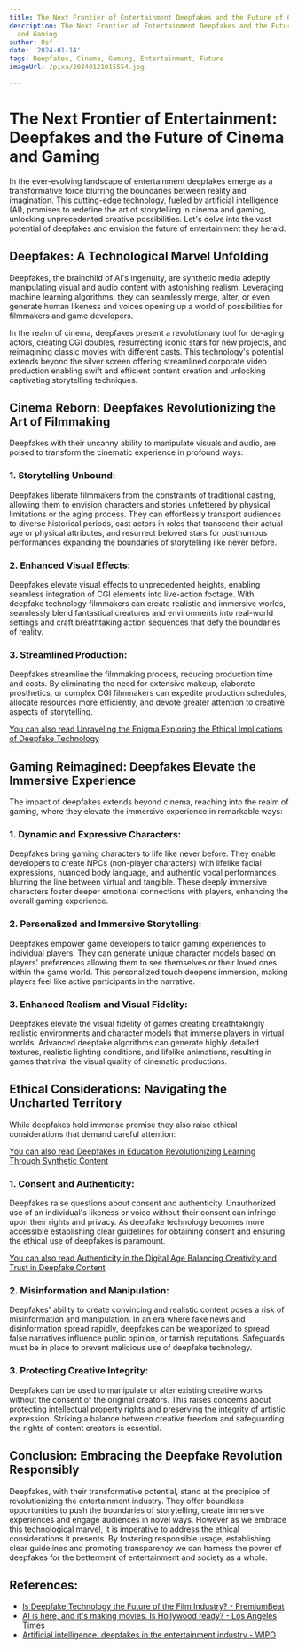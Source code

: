 ```yaml
---
title: The Next Frontier of Entertainment Deepfakes and the Future of Cinema and Gaming
description: The Next Frontier of Entertainment Deepfakes and the Future of Cinema
  and Gaming
author: Usf
date: '2024-01-14'
tags: Deepfakes, Cinema, Gaming, Entertainment, Future
imageUrl: /pixa/20240121015554.jpg

---
```

# The Next Frontier of Entertainment: Deepfakes and the  Future of Cinema and Gaming

In the ever-evolving landscape of entertainment deepfakes emerge as a transformative  force blurring the boundaries between reality and imagination. This  cutting-edge technology, fueled by artificial intelligence (AI),  promises to redefine the art of storytelling in cinema and gaming, unlocking unprecedented creative possibilities. Let's delve into the vast potential  of  deepfakes and envision the future of entertainment they herald.

## Deepfakes: A Technological Marvel Unfolding

Deepfakes,  the brainchild of AI's ingenuity, are synthetic media adeptly manipulating visual and audio content with  astonishing realism. Leveraging machine learning algorithms, they can seamlessly merge, alter, or even generate human likeness and voices opening up a world of  possibilities for filmmakers and  game developers.

In the  realm of  cinema, deepfakes present a  revolutionary tool for de-aging actors, creating CGI doubles, resurrecting iconic stars for new projects, and reimagining classic movies with different casts. This technology's potential extends beyond the silver screen offering streamlined corporate video production  enabling swift and  efficient  content creation  and unlocking captivating storytelling techniques.

## Cinema Reborn: Deepfakes Revolutionizing the Art of Filmmaking

Deepfakes with their uncanny  ability to manipulate visuals and audio, are poised  to transform the cinematic experience in profound ways:

### 1. Storytelling  Unbound:

Deepfakes  liberate filmmakers from the  constraints of traditional casting, allowing them to envision characters  and stories unfettered by  physical limitations or the aging process.  They can effortlessly transport audiences to diverse historical periods, cast actors in roles that transcend their actual age or physical attributes, and  resurrect beloved stars for posthumous performances expanding the boundaries of storytelling like  never before.

### 2. Enhanced Visual  Effects:

Deepfakes elevate visual effects to unprecedented heights, enabling seamless integration of CGI  elements into live-action footage. With deepfake technology filmmakers can create realistic and immersive worlds, seamlessly blend fantastical creatures and environments into real-world settings and craft breathtaking  action sequences that defy the boundaries of  reality.

### 3. Streamlined Production:

Deepfakes streamline the filmmaking process, reducing production  time and costs.  By eliminating the need  for extensive makeup, elaborate prosthetics, or  complex CGI filmmakers can expedite production schedules, allocate  resources more efficiently, and devote greater attention to creative aspects of storytelling.

[You can  also read Unraveling the Enigma Exploring the Ethical Implications of Deepfake Technology](Unraveling%20the%20Enigma%20Exploring%20the%20Ethical%20Implications%20of%20Deepfake%20Technology)


## Gaming Reimagined: Deepfakes Elevate the Immersive Experience

The impact of deepfakes extends beyond cinema, reaching into the realm of gaming, where they elevate the immersive experience in  remarkable ways:

### 1. Dynamic and  Expressive Characters:

Deepfakes bring gaming characters to life  like never before. They enable developers to create NPCs (non-player characters) with lifelike facial expressions, nuanced body  language, and authentic vocal performances blurring the line between virtual and tangible. These deeply  immersive characters foster deeper emotional connections with players, enhancing the overall gaming experience.

###  2. Personalized and Immersive Storytelling:

Deepfakes empower game developers to tailor gaming experiences to individual players. They can generate unique character  models based on players' preferences allowing them to see themselves  or their loved ones within the  game world. This personalized  touch deepens immersion, making players feel like active participants in the  narrative.

### 3. Enhanced Realism and Visual Fidelity:

Deepfakes  elevate the visual fidelity of games creating breathtakingly  realistic environments and character models that immerse players in  virtual worlds. Advanced deepfake algorithms can generate highly detailed textures, realistic lighting conditions,  and lifelike animations, resulting in games that rival the visual quality of cinematic productions.

## Ethical  Considerations: Navigating the Uncharted Territory

While deepfakes hold immense promise they also  raise ethical considerations that demand  careful attention:

[You  can also read Deepfakes in Education Revolutionizing Learning  Through Synthetic Content](Deepfakes%20in%20Education%20Revolutionizing%20Learning%20Through%20Synthetic%20Content)


### 1. Consent and Authenticity:

Deepfakes raise questions about consent and authenticity.  Unauthorized use of an  individual's likeness or voice without their  consent can  infringe upon their rights and privacy. As deepfake technology becomes more accessible establishing clear guidelines for obtaining consent and ensuring the  ethical use of deepfakes is paramount.

[You  can also read Authenticity in the Digital Age Balancing Creativity and Trust in Deepfake Content](Authenticity%20in%20the%20Digital%20Age%20Balancing%20Creativity%20and%20Trust%20in%20Deepfake%20Content)


### 2. Misinformation and Manipulation:

Deepfakes' ability to create convincing and  realistic content poses  a  risk of misinformation and manipulation. In an era  where fake news  and disinformation spread rapidly, deepfakes can be weaponized to spread false narratives influence public opinion, or tarnish reputations. Safeguards must be  in place to  prevent malicious use of deepfake technology.

### 3. Protecting Creative Integrity:

Deepfakes can be used to manipulate or  alter existing creative works without the consent of the original  creators. This raises concerns about protecting intellectual property rights and preserving the integrity of artistic  expression. Striking a balance between creative freedom  and safeguarding the rights of  content creators is essential.

## Conclusion: Embracing  the Deepfake Revolution Responsibly

Deepfakes, with their transformative potential, stand at the precipice of revolutionizing the entertainment industry. They offer  boundless opportunities to push the boundaries of storytelling, create immersive experiences and engage audiences in novel ways. However  as we embrace this technological marvel, it is imperative to address the ethical considerations it presents. By  fostering responsible usage, establishing clear guidelines and promoting  transparency we can harness the power  of deepfakes for  the betterment of entertainment and society as a whole.

## References:
- [Is Deepfake Technology the Future of the Film Industry? - PremiumBeat](https://www.premiumbeat.com/blog/deepfake-technology-future-of-film-industry/)
- [AI is here, and it's making movies. Is Hollywood ready? - Los Angeles Times](https://www.latimes.com/entertainment-arts/business/story/2022-12-19/the-next-frontier-in-moviemaking-ai-edits)
- [Artificial intelligence: deepfakes in the entertainment industry - WIPO](https://www.wipo.int/wipo_magazine/en/2022/02/article_0003.html)
